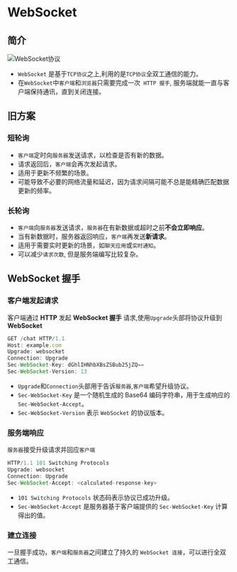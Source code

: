 # WebSocket

## 简介

![WebSocket协议](./images/Snipaste_2024-09-17_13-34-15.png)

- `WebSocket` 是基于`TCP协议`之上,利用的是`TCP协议`全双工通信的能力。
- 在`WebSocket`中`客户端`和`浏览器`只需要完成一次` HTTP 握手`, 服务端就能一直与客户端保持通讯，直到关闭连接。

## 旧方案

### 短轮询

- `客户端`定时向`服务器`发送请求，以检查是否有新的数据。
- 请求返回后，`客户端`会再次发起请求。
- 适用于更新不频繁的场景。
- 可能导致不必要的网络流量和延迟，因为请求间隔可能不总是能精确匹配数据更新的频率。

### 长轮询

- `客户端`向`服务器`发送请求，`服务器`在有新数据或超时之前**不会立即响应**。
- 当有新数据时，服务器返回响应，`客户端`再发送**新请求**。
- 适用于需要实时更新的场景，如`聊天应用`或`实时通知`。
- 可以减少`请求次数`, 但是服务端编写比较复杂。

## WebSocket 握手

### 客户端发起请求

客户端通过 **HTTP** 发起 **WebSocket 握手** 请求,使用`Upgrade`头部将协议升级到**WebSocket**

```javascript
GET /chat HTTP/1.1
Host: example.com
Upgrade: websocket
Connection: Upgrade
Sec-WebSocket-Key: dGhlIHNhbXBsZSBub25jZQ==
Sec-WebSocket-Version: 13
```

- `Upgrade`和`Connection`头部用于告诉`服务器`,`客户端`希望升级协议。
- `Sec-WebSocket-Key` 是一个随机生成的 Base64 编码字符串，用于生成响应的 `Sec-WebSocket-Accept`。
- `Sec-WebSocket-Version` 表示 `WebSocket` 的协议版本。

### 服务端响应

`服务器`接受升级请求并回应`客户端`

```javascript
HTTP/1.1 101 Switching Protocols
Upgrade: websocket
Connection: Upgrade
Sec-WebSocket-Accept: <calculated-response-key>
```

- `101 Switching Protocols` 状态码表示协议已成功升级。
- `Sec-WebSocket-Accept` 是服务器基于客户端提供的 `Sec-WebSocket-Key` 计算得出的值。

### 建立连接

一旦握手成功，`客户端`和`服务器`之间建立了持久的 `WebSocket 连接`，可以进行全双工通信。
